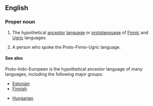 ==English==
{{wikipedia}}
===Proper noun===
{{en-noun|s|-}}

# {{context|linguistics|uncountable}} The hypothetical [[ancestor]] [[language]] or [[protolanguage]] of [[Finnic]] and [[Ugric]] languages.
# {{context|anthropology|countable}} A person who spoke the Proto-Finno-Ugric language.

====See also====
Proto-Indo-European is the hypothetical ancestor language of many languages, including the following major groups:
{{top2}}
*[[Estonian]]
*[[Finnish]]
{{mid2}}
*[[Hungarian]]
<!-- Please fill in other major groups -->
{{bottom}}